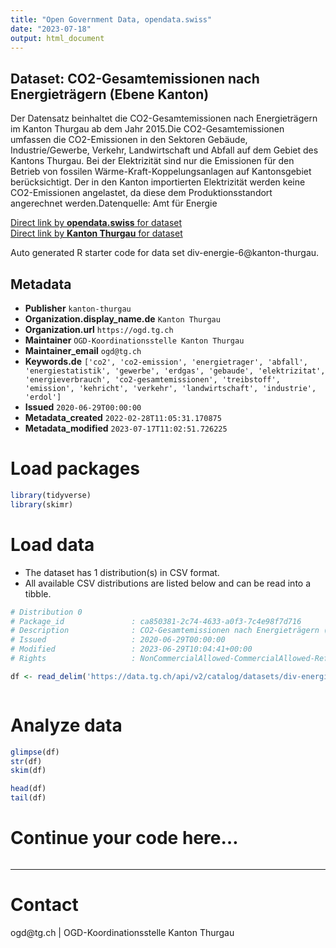 ```yaml
---
title: "Open Government Data, opendata.swiss"
date: "2023-07-18"
output: html_document
---
```


## Dataset: CO2-Gesamtemissionen nach Energieträgern (Ebene Kanton)

Der Datensatz beinhaltet die CO2-Gesamtemissionen nach Energieträgern im Kanton Thurgau ab dem Jahr 2015.Die CO2-Gesamtemissionen umfassen die CO2-Emissionen in den Sektoren Gebäude, Industrie/Gewerbe, Verkehr, Landwirtschaft und Abfall auf dem Gebiet des Kantons Thurgau. Bei der Elektrizität sind nur die Emissionen für den Betrieb von fossilen Wärme-Kraft-Koppelungsanlagen auf Kantonsgebiet berücksichtigt. Der in den Kanton importierten Elektrizität werden keine CO2-Emissionen angelastet, da diese dem Produktionsstandort angerechnet werden.Datenquelle: Amt für Energie

[Direct link by **opendata.swiss** for dataset](https://opendata.swiss/de/dataset/co2-gesamtemissionen-nach-energietragern-ebene-kanton)<br>
[Direct link by **Kanton Thurgau** for dataset](https://data.tg.ch/explore/dataset/div-energie-6/)

Auto generated R starter code for data set div-energie-6@kanton-thurgau.

## Metadata

- **Publisher** `kanton-thurgau`
- **Organization.display_name.de** `Kanton Thurgau`
- **Organization.url** `https://ogd.tg.ch`
- **Maintainer** `OGD-Koordinationsstelle Kanton Thurgau`
- **Maintainer_email** `ogd@tg.ch`
- **Keywords.de** `['co2', 'co2-emission', 'energietrager', 'abfall', 'energiestatistik', 'gewerbe', 'erdgas', 'gebaude', 'elektrizitat', 'energieverbrauch', 'co2-gesamtemissionen', 'treibstoff', 'emission', 'kehricht', 'verkehr', 'landwirtschaft', 'industrie', 'erdol']`
- **Issued** `2020-06-29T00:00:00`
- **Metadata_created** `2022-02-28T11:05:31.170875`
- **Metadata_modified** `2023-07-17T11:02:51.726225`


# Load packages

```r

library(tidyverse)
library(skimr)

```

# Load data

-   The dataset has 1 distribution(s) in CSV format.
-   All available CSV distributions are listed below and can be read into a tibble.

```r

# Distribution 0
# Package_id               : ca850381-2c74-4633-a0f3-7c4e98f7d716
# Description              : CO2-Gesamtemissionen nach Energieträgern (Ebene Kanton) (csv)
# Issued                   : 2020-06-29T00:00:00
# Modified                 : 2023-06-29T10:04:41+00:00
# Rights                   : NonCommercialAllowed-CommercialAllowed-ReferenceRequired

df <- read_delim('https://data.tg.ch/api/v2/catalog/datasets/div-energie-6/exports/csv')



```

# Analyze data

```r

glimpse(df)
str(df)
skim(df)

head(df)
tail(df)

```

# Continue your code here...

```r

```

------------------------------------------------------------------------

# Contact

ogd@tg.ch | OGD-Koordinationsstelle Kanton Thurgau

